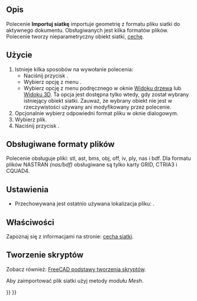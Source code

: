 <languages/>

{{Docnav/pl
|
|[[Mesh_Export/pl|Eksport]]
|[[Mesh_Workbench/pl|środowisko pracy Siatka]]
|IconL=
|IconR=Mesh_Export.svg
|IconC=Workbench_Mesh.svg
}}

{{GuiCommand/pl
|Name=Mesh Import
|Name/pl=Siatka: Import
|MenuLocation=Siatki → Importuj siatkę ...
|Workbenches=[[Mesh_Workbench/pl|Siatka]]
|SeeAlso=[[Std_Import/pl|Importuj]], [[Std_Open/pl|Otwórz]], [[Import_Export/pl|Import Eksport]]
}}

<span id="Description"></span>
==Opis==

Polecenie '''Importuj siatkę''' importuje geometrię z formatu pliku siatki do aktywnego dokumentu. Obsługiwanych jest kilka formatów plików. Polecenie tworzy nieparametryczny obiekt siatki, [[Mesh_Feature/pl|cechę]].

<span id="Usage"></span>
==Użycie==

# Istnieje kilka sposobów na wywołanie polecenia:
#* Naciśnij przycisk {{Button|[[Image:Mesh_Import.svg|16px]] '''Importuj siatkę ...'''}}.
#* Wybierz opcję z menu {{MenuCommand|Siatki → [[Image:Mesh_Import.svg|16px]] Importuj siatkę ...}}.
#* Wybierz opcję {{MenuCommand|[[Image:Mesh_Import.svg|16px]] Importuj siatkę ...}}  z menu podręcznego w oknie [[Tree_view/pl|Widoku drzewa]] lub [[3D_view/pl|Widoku 3D]]. Ta opcja jest dostępna tylko wtedy, gdy został wybrany istniejący obiekt siatki. Zauważ, że wybrany obiekt nie jest w rzeczywistości używany ani modyfikowany przez polecenie.
# Opcjonalnie wybierz odpowiedni format pliku w oknie dialogowym.
# Wybierz plik.
# Naciśnij przycisk {{Button|Otwórz}}.

<span id="Supported_file_formats"></span>
==Obsługiwane formaty plików==

Polecenie obsługuje pliki: stl, ast, bms, obj, off, iv, ply, nas i bdf. Dla formatu plików NASTRAN ''(nas/bdf)'' obsługiwane są tylko karty GRID, CTRIA3 i CQUAD4.

<span id="Preferences"></span>
==Ustawienia==

* Przechowywana jest ostatnio używana lokalizacja pliku: {{MenuCommand|Przybory → Edycja parametrów ... → BaseApp → Preferences → General → FileOpenSavePath}}.

<span id="Properties"></span>
==Właściwości==

Zapoznaj się z informacjami na stronie: [[Mesh_Feature/pl|cecha siatki]].

<span id="Scripting"></span>
==Tworzenie skryptów==

Zobacz również: [[FreeCAD_Scripting_Basics/pl|FreeCAD podstawy tworzenia skryptów]].

Aby zaimportować plik siatki użyj metody {{incode|insert}} modułu ''Mesh''.

{{Code|code=
import Mesh
Mesh.insert('D:/testfiles/cylinder.stl')
}}


{{Docnav/pl
|
|[[Mesh_Export/pl|Eksport]]
|[[Mesh_Workbench/pl|środowisko pracy Siatka]]
|IconL=
|IconR=Mesh_Export.svg
|IconC=Workbench_Mesh.svg
}}

{{Mesh Tools navi{{#translation:}}}}
{{Userdocnavi{{#translation:}}}}
{{clear}}
